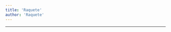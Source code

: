 ```yaml
---
title: 'Raquete'
author: 'Raquete'
---
```


---

<CharacterInfo
    name='Raquete'
    image='/assets/icons/otom/wiki media/chars/Raquete.png' 
    caption='por que você não vai jogar baseball?'
    icon='/assets/icons/otom/wiki media/icons/Raquete.png'
    nickname='N/A'
    pronouns='ele/dele'
    species='Raquete de Tênis'
    voice='Fernando'
    hobbies='N/A'
/>